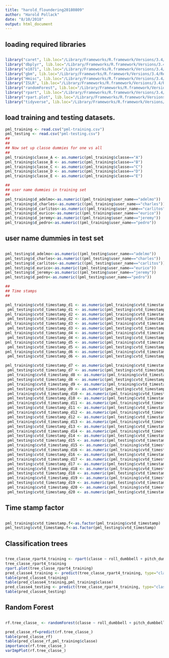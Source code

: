```yaml
---
title: "harold_floundering20180809"
author: "Harold Pollack"
date: "8/10/2018"
output: html_document
---
```


##
##   loading required libraries
##

```R
library("caret", lib.loc="/Library/Frameworks/R.framework/Versions/3.4/Resources/library")
library("dbplyr", lib.loc="/Library/Frameworks/R.framework/Versions/3.4/Resources/library")
library("e1071", lib.loc="/Library/Frameworks/R.framework/Versions/3.4/Resources/library")
library("gbm", lib.loc="/Library/Frameworks/R.framework/Versions/3.4/Resources/library")
library("Hmisc", lib.loc="/Library/Frameworks/R.framework/Versions/3.4/Resources/library")
library("ISLR", lib.loc="/Library/Frameworks/R.framework/Versions/3.4/Resources/library")
library("randomForest", lib.loc="/Library/Frameworks/R.framework/Versions/3.4/Resources/library")
library("rpart", lib.loc="/Library/Frameworks/R.framework/Versions/3.4/Resources/library")
library("rpart.plot", lib.loc="/Library/Frameworks/R.framework/Versions/3.4/Resources/library")
library("tidyverse", lib.loc="/Library/Frameworks/R.framework/Versions/3.4/Resources/library")
```

##
## load training and testing datasets. 
```R
pml_training <- read.csv("pml-training.csv")
pml_testing <- read.csv("pml-testing.csv")
##
##
## Now set up classe dummies for one vs all
##
pml_training$classe_A <- as.numeric(pml_training$classe=="A")
pml_training$classe_B <- as.numeric(pml_training$classe=="B")
pml_training$classe_C <- as.numeric(pml_training$classe=="C")
pml_training$classe_D <- as.numeric(pml_training$classe=="D")
pml_training$classe_E <- as.numeric(pml_training$classe=="E")
```

```R
##
## user name dummies in training set
##
pml_training$d_adelmo<-as.numeric((pml_training$user_name=="adelmo"))
pml_training$d_charles<-as.numeric((pml_training$user_name=="charles"))
pml_training$d_carlitos<-as.numeric((pml_training$user_name=="carlitos"))
pml_training$d_eurico<-as.numeric((pml_training$user_name=="eurico"))
pml_training$d_jeremy<-as.numeric((pml_training$user_name=="jeremy"))
pml_training$d_pedro<-as.numeric((pml_training$user_name=="pedro"))
```

##
## user name dummies in test set
##
```R
pml_testing$d_adelmo<-as.numeric((pml_testing$user_name=="adelmo"))
pml_testing$d_charles<-as.numeric((pml_testing$user_name=="charles"))
pml_testing$d_carlitos<-as.numeric((pml_testing$user_name=="carlitos"))
pml_testing$d_eurico<-as.numeric((pml_testing$user_name=="eurico"))
pml_testing$d_jeremy<-as.numeric((pml_testing$user_name=="jeremy"))
pml_testing$d_pedro<-as.numeric((pml_testing$user_name=="pedro"))

##
## Time stamps
##

pml_training$cvtd_timestamp_d1 <- as.numeric(pml_training$cvtd_timestamp=="02/12/2011 14:58")    
 pml_testing$cvtd_timestamp_d1 <- as.numeric(pml_testing$cvtd_timestamp=="02/12/2011 14:58")    
pml_training$cvtd_timestamp_d2 <- as.numeric(pml_training$cvtd_timestamp=="02/12/2011 14:58")    
 pml_testing$cvtd_timestamp_d2 <- as.numeric(pml_testing$cvtd_timestamp=="02/12/2011 14:58")    
pml_training$cvtd_timestamp_d3 <- as.numeric(pml_training$cvtd_timestamp=="02/12/2011 14:58")    
 pml_testing$cvtd_timestamp_d3 <- as.numeric(pml_testing$cvtd_timestamp=="02/12/2011 14:58")    
pml_training$cvtd_timestamp_d4 <- as.numeric(pml_training$cvtd_timestamp=="02/12/2011 14:58")    
 pml_testing$cvtd_timestamp_d4 <- as.numeric(pml_testing$cvtd_timestamp=="02/12/2011 14:58")    
pml_training$cvtd_timestamp_d5 <- as.numeric(pml_training$cvtd_timestamp=="02/12/2011 14:58")    
 pml_testing$cvtd_timestamp_d5 <- as.numeric(pml_testing$cvtd_timestamp=="02/12/2011 14:58")    
pml_training$cvtd_timestamp_d6 <- as.numeric(pml_training$cvtd_timestamp=="02/12/2011 14:58")    
 pml_testing$cvtd_timestamp_d6 <- as.numeric(pml_testing$cvtd_timestamp=="02/12/2011 14:58")    
```
 
```R
pml_training$cvtd_timestamp_d7 <- as.numeric(pml_training$cvtd_timestamp=="02/12/2011 14:58")    
 pml_testing$cvtd_timestamp_d7 <- as.numeric(pml_testing$cvtd_timestamp=="02/12/2011 14:58")    
 pml_training$cvtd_timestamp_d8 <- as.numeric(pml_training$cvtd_timestamp=="02/12/2011 14:59") 
 pml_testing$cvtd_timestamp_d8 <- as.numeric(pml_testing$cvtd_timestamp=="02/12/2011 14:59") 
 pml_training$cvtd_timestamp_d9 <- as.numeric(pml_training$cvtd_timestamp=="05/12/2011 11:23") 
 pml_testing$cvtd_timestamp_d9 <- as.numeric(pml_testing$cvtd_timestamp=="05/12/2011 11:23") 
 pml_training$cvtd_timestamp_d10 <- as.numeric(pml_training$cvtd_timestamp=="05/12/2011 11:24") 
 pml_testing$cvtd_timestamp_d10 <- as.numeric(pml_testing$cvtd_timestamp=="05/12/2011 11:24") 
 pml_training$cvtd_timestamp_d11 <- as.numeric(pml_training$cvtd_timestamp=="05/12/2011 11:25") 
 pml_testing$cvtd_timestamp_d11 <- as.numeric(pml_testing$cvtd_timestamp=="05/12/2011 11:25") 
 pml_training$cvtd_timestamp_d12 <- as.numeric(pml_training$cvtd_timestamp=="05/12/2011 14:22") 
 pml_testing$cvtd_timestamp_d12 <- as.numeric(pml_testing$cvtd_timestamp=="05/12/2011 14:22") 
 pml_training$cvtd_timestamp_d13 <- as.numeric(pml_training$cvtd_timestamp=="05/12/2011 14:23") 
 pml_testing$cvtd_timestamp_d13 <- as.numeric(pml_testing$cvtd_timestamp=="05/12/2011 14:23") 
 pml_training$cvtd_timestamp_d14 <- as.numeric(pml_training$cvtd_timestamp=="05/12/2011 14:24") 
 pml_testing$cvtd_timestamp_d14 <- as.numeric(pml_testing$cvtd_timestamp=="05/12/2011 14:24") 
 pml_testing$cvtd_timestamp_d15 <- as.numeric(pml_testing$cvtd_timestamp=="28/11/2011 14:13") 
 pml_training$cvtd_timestamp_d15 <- as.numeric(pml_training$cvtd_timestamp=="28/11/2011 14:13") 
 pml_training$cvtd_timestamp_d16 <- as.numeric(pml_training$cvtd_timestamp=="28/11/2011 14:14") 
 pml_testing$cvtd_timestamp_d16 <- as.numeric(pml_testing$cvtd_timestamp=="28/11/2011 14:14") 
 pml_training$cvtd_timestamp_d17 <- as.numeric(pml_training$cvtd_timestamp=="28/11/2011 14:15") 
 pml_testing$cvtd_timestamp_d17 <- as.numeric(pml_testing$cvtd_timestamp=="28/11/2011 14:15") 
 pml_training$cvtd_timestamp_d18 <- as.numeric(pml_training$cvtd_timestamp=="30/11/2011 17:10") 
 pml_testing$cvtd_timestamp_d18 <- as.numeric(pml_testing$cvtd_timestamp=="30/11/2011 17:10") 
 pml_training$cvtd_timestamp_d19 <- as.numeric(pml_training$cvtd_timestamp=="30/11/2011 17:11") 
 pml_testing$cvtd_timestamp_d19 <- as.numeric(pml_testing$cvtd_timestamp=="30/11/2011 17:11") 
 pml_training$cvtd_timestamp_d20 <- as.numeric(pml_training$cvtd_timestamp=="30/11/2011 17:12") 
 pml_testing$cvtd_timestamp_d20 <- as.numeric(pml_testing$cvtd_timestamp=="30/11/2011 17:12")  
```

##
## Time stamp factor
##
```R
pml_training$cvtd_timestamp.f<-as.factor(pml_training$cvtd_timestamp)
pml_testing$cvtd_timestamp.f<-as.factor(pml_testing$cvtd_timestamp)
```

##
## Classification trees
##
```R
tree_classe_rpart4_training <- rpart(classe ~ roll_dumbbell + pitch_dumbbell+yaw_dumbbell+total_accel_belt+gyros_arm_x+gyros_arm_y+gyros_arm_z+magnet_forearm_x+magnet_forearm_y+magnet_forearm_z+d_adelmo+d_charles+d_carlitos+d_eurico+d_jeremy+cvtd_timestamp.f, data=pml_training)
tree_classe_rpart4_training
rpart.plot(tree_classe_rpart4_training)
pred_classe4_training <- predict(tree_classe_rpart4_training, type="class",data=pml_training)
table(pred_classe4_training)
table(pred_classe4_training,pml_training$classe)
pred_classe4_testing <- predict(tree_classe_rpart4_training, type="class",data=pml_testing)
table(pred_classe4_testing)
```

##
## Random Forest
##
```R
rf.tree_classe_ <- randomForest(classe ~ roll_dumbbell + pitch_dumbbell+yaw_dumbbell+total_accel_belt+gyros_arm_x+gyros_arm_y+gyros_arm_z+magnet_forearm_x+magnet_forearm_y+magnet_forearm_z+user_name+cvtd_timestamp.f, data=pml_training)

pred_classe_rf=predict(rf.tree_classe_)
table(pred_classe_rf)
table(pred_classe_rf,pml_training$classe)
importance(rf.tree_classe_)
varImpPlot(rf.tree_classe_)
```
